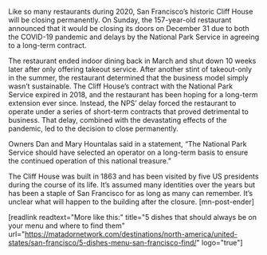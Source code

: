 Like so many restaurants during 2020, San Francisco’s historic Cliff House will be closing permanently. On Sunday, the 157-year-old restaurant announced that it would be closing its doors on December 31 due to both the COVID-19 pandemic and delays by the National Park Service in agreeing to a long-term contract.

The restaurant ended indoor dining back in March and shut down 10 weeks later after only offering takeout service. After another stint of takeout-only in the summer, the restaurant determined that the business model simply wasn’t sustainable. The Cliff House’s contract with the National Park Service expired in 2018, and the restaurant has been hoping for a long-term extension ever since. Instead, the NPS’ delay forced the restaurant to operate under a series of short-term contracts that proved detrimental to business. That delay, combined with the devastating effects of the pandemic, led to the decision to close permanently. 

Owners Dan and Mary Hountalas said in a statement, “The National Park Service should have selected an operator on a long-term basis to ensure the continued operation of this national treasure.”

The Cliff House was built in 1863 and has been visited by five US presidents during the course of its life. It’s assumed many identities over the years but has been a staple of San Francisco for as long as many can remember. It’s unclear what will happen to the building after the closure. [mn-post-ender]

[readlink readtext="More like this:" title="5 dishes that should always be on your menu and where to find them"  url="https://matadornetwork.com/destinations/north-america/united-states/san-francisco/5-dishes-menu-san-francisco-find/" logo="true"]